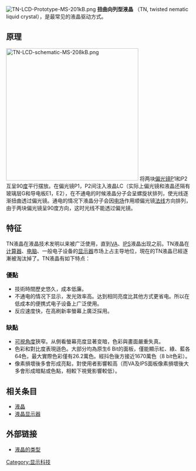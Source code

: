 [[File:TN-LCD-Prototype-MS-201kB.png|thumb]]
'''扭曲向列型液晶''' （TN, twisted nematic liquid crystal），是最常见的液晶驱动方式。

==原理==
[[File:TN-LCD-schematic-MS-208kB.png|360px]]
将两块[[偏光镜|偏光镜]]P1和P2互呈90[[度|度]]平行摆放。在偏光镜P1，P2间注入液晶LC（实际上偏光镜和液晶还隔有玻璃层G和导电板E1，E2），在不通电的时候液晶分子会呈螺旋状排列，使光线逐渐扭曲透过偏光镜。通电的情况下液晶分子会因[[电场|电场]]作用顺偏光镜[[法线|法线]]方向排列，由于两块偏光镜呈90度方向，这时光线不能透过偏光镜。

== 特征 ==
TN液晶在液晶技术发明以来被广泛使用，直到[[VA液晶|VA]]、[[IPS液晶|IPS]]液晶出现之前。TN液晶在[[计算器|计算器]]、[[电脑|电脑]]、一般电子设备的[[显示器|显示器]]市场上占主导地位，現在的TN液晶已經逐漸被淘汰掉了。TN液晶有如下特点：
===優點===
* 技術時間歷史悠久，成本低廉。
* 不通电的情况下显示，发光效率高。达到相同亮度比其他方式更省电。所以在低成本的便携式电子设备上广泛使用。
* 反应速度快，在高刷新率螢幕上廣泛採用。

===缺點===
* [[顯示器可視角度|可視角度]]狹窄。从側看螢幕亮度显著变暗，色彩與畫面嚴重失真。
* 色彩和對比度表現遜色。大部分均為原生6 Bit的面板，僅能顯示紅、綠、藍各64色，最大實際色彩僅有26.2萬色。經抖色後方接近1670萬色（8 bit色彩）。
* 像素損壞後多會形成亮點，對使用者影響較高（而VA及IPS面板像素損壞後大多會形成暗點或色點，相較下視覺影響較低）。

== 相关条目 ==
* [[液晶|液晶]]
* [[液晶显示器|液晶显示器]]

== 外部链接 ==
* [https://web.archive.org/web/20101204004319/http://publish.it168.com/cWord/1440.shtml 液晶的类型]

{{液晶}}
[[Category:显示科技|Category:显示科技]]